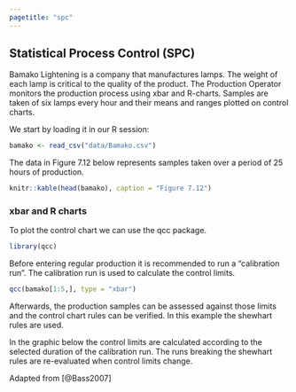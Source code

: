```yaml
---
pagetitle: "spc"
---
```


## Statistical Process Control (SPC)

Bamako Lightening is a company that manufactures lamps. The weight of each lamp is critical to the quality of the product. The Production Operator monitors the production process using xbar and R-charts. Samples are taken of six lamps every hour and their means and ranges plotted on control charts. 

We start by loading it in our R session:
```r
bamako <- read_csv("data/Bamako.csv")
```

The data in Figure 7.12 below represents samples taken over a period of 25 hours of production.

```r
knitr::kable(head(bamako), caption = "Figure 7.12")
```


### xbar and  R charts

To plot the control chart we can use the qcc package.
```r
library(qcc)
```

Before entering regular production it is recommended to run a "calibration run". The calibration run is used to calculate the control limits. 

```r
qcc(bamako[1:5,], type = "xbar")
```
Afterwards, the production samples can  be assessed against those limits and the control chart rules can be verified. In this example the shewhart rules are used.



In the graphic below the control limits are calculated according to the selected duration of the calibration run. The runs breaking the shewhart rules are re-evaluated when control limits change.

Adapted from [@Bass2007]
